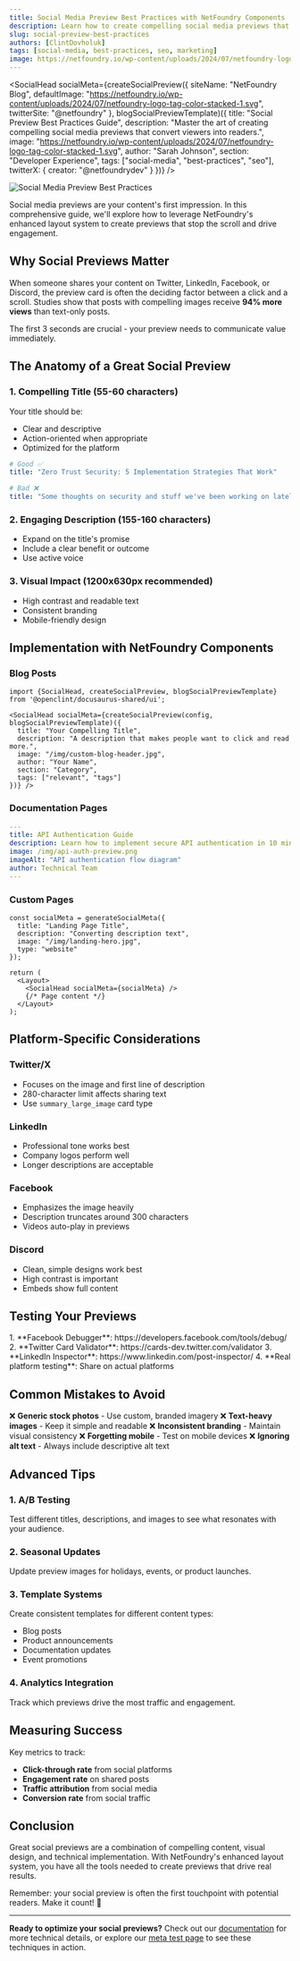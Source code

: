 ---
title: Social Media Preview Best Practices with NetFoundry Components
description: Learn how to create compelling social media previews that drive engagement using our enhanced layout system
slug: social-preview-best-practices
authors: [ClintDovholuk]
tags: [social-media, best-practices, seo, marketing]
image: https://netfoundry.io/wp-content/uploads/2024/07/netfoundry-logo-tag-color-stacked-1.svg
---


<SocialHead socialMeta={createSocialPreview({
  siteName: "NetFoundry Blog",
  defaultImage: "https://netfoundry.io/wp-content/uploads/2024/07/netfoundry-logo-tag-color-stacked-1.svg",
  twitterSite: "@netfoundry"
}, blogSocialPreviewTemplate)({
  title: "Social Preview Best Practices Guide",
  description: "Master the art of creating compelling social media previews that convert viewers into readers.",
  image: "https://netfoundry.io/wp-content/uploads/2024/07/netfoundry-logo-tag-color-stacked-1.svg",
  author: "Sarah Johnson",
  section: "Developer Experience",
  tags: ["social-media", "best-practices", "seo"],
  twitterX: {
    creator: "@netfoundrydev"
  }
})} />

![Social Media Preview Best Practices](https://netfoundry.io/wp-content/uploads/2024/07/netfoundry-logo-tag-color-stacked-1.svg)

Social media previews are your content's first impression. In this comprehensive guide, we'll explore how to leverage NetFoundry's enhanced layout system to create previews that stop the scroll and drive engagement.

<!--truncate-->

## Why Social Previews Matter

When someone shares your content on Twitter, LinkedIn, Facebook, or Discord, the preview card is often the deciding factor between a click and a scroll. Studies show that posts with compelling images receive **94% more views** than text-only posts.

<Alert title="Pro Tip" type="info">
The first 3 seconds are crucial - your preview needs to communicate value immediately.
</Alert>

## The Anatomy of a Great Social Preview

### 1. **Compelling Title** (55-60 characters)
Your title should be:
- Clear and descriptive
- Action-oriented when appropriate
- Optimized for the platform

```yaml
# Good ✅
title: "Zero Trust Security: 5 Implementation Strategies That Work"

# Bad ❌
title: "Some thoughts on security and stuff we've been working on lately"
```

### 2. **Engaging Description** (155-160 characters)
- Expand on the title's promise
- Include a clear benefit or outcome
- Use active voice

### 3. **Visual Impact** (1200x630px recommended)
- High contrast and readable text
- Consistent branding
- Mobile-friendly design

## Implementation with NetFoundry Components

### Blog Posts
```tsx
import {SocialHead, createSocialPreview, blogSocialPreviewTemplate} from '@openclint/docusaurus-shared/ui';

<SocialHead socialMeta={createSocialPreview(config, blogSocialPreviewTemplate)({
  title: "Your Compelling Title",
  description: "A description that makes people want to click and read more.",
  image: "/img/custom-blog-header.jpg",
  author: "Your Name",
  section: "Category",
  tags: ["relevant", "tags"]
})} />
```

### Documentation Pages
```yaml
---
title: API Authentication Guide
description: Learn how to implement secure API authentication in 10 minutes
image: /img/api-auth-preview.png
imageAlt: "API authentication flow diagram"
author: Technical Team
---
```

### Custom Pages
```tsx
const socialMeta = generateSocialMeta({
  title: "Landing Page Title",
  description: "Converting description text",
  image: "/img/landing-hero.jpg",
  type: "website"
});

return (
  <Layout>
    <SocialHead socialMeta={socialMeta} />
    {/* Page content */}
  </Layout>
);
```

## Platform-Specific Considerations

### Twitter/X
- Focuses on the image and first line of description
- 280-character limit affects sharing text
- Use `summary_large_image` card type

### LinkedIn
- Professional tone works best
- Company logos perform well
- Longer descriptions are acceptable

### Facebook
- Emphasizes the image heavily
- Description truncates around 300 characters
- Videos auto-play in previews

### Discord
- Clean, simple designs work best
- High contrast is important
- Embeds show full content

## Testing Your Previews

<Alert title="Testing Checklist" type="success">
1. **Facebook Debugger**: https://developers.facebook.com/tools/debug/
2. **Twitter Card Validator**: https://cards-dev.twitter.com/validator
3. **LinkedIn Inspector**: https://www.linkedin.com/post-inspector/
4. **Real platform testing**: Share on actual platforms
</Alert>

## Common Mistakes to Avoid

❌ **Generic stock photos** - Use custom, branded imagery
❌ **Text-heavy images** - Keep it simple and readable
❌ **Inconsistent branding** - Maintain visual consistency
❌ **Forgetting mobile** - Test on mobile devices
❌ **Ignoring alt text** - Always include descriptive alt text

## Advanced Tips

### 1. **A/B Testing**
Test different titles, descriptions, and images to see what resonates with your audience.

### 2. **Seasonal Updates**
Update preview images for holidays, events, or product launches.

### 3. **Template Systems**
Create consistent templates for different content types:
- Blog posts
- Product announcements
- Documentation updates
- Event promotions

### 4. **Analytics Integration**
Track which previews drive the most traffic and engagement.

## Measuring Success

Key metrics to track:
- **Click-through rate** from social platforms
- **Engagement rate** on shared posts
- **Traffic attribution** from social media
- **Conversion rate** from social traffic

## Conclusion

Great social previews are a combination of compelling content, visual design, and technical implementation. With NetFoundry's enhanced layout system, you have all the tools needed to create previews that drive real results.

Remember: your social preview is often the first touchpoint with potential readers. Make it count! 🎯

---

**Ready to optimize your social previews?** Check out our [documentation](/docs/example-doc) for more technical details, or explore our [meta test page](/meta/) to see these techniques in action.